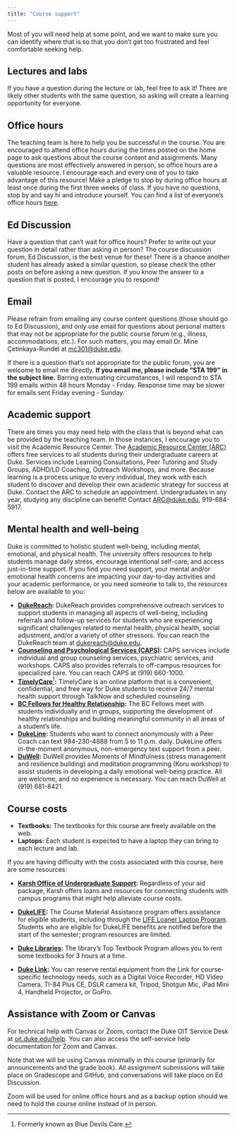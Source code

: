 ```yaml
---
title: "Course support"
---
```


Most of you will need help at some point, and we want to make sure you can identify where that is so that you don't get too frustrated and feel comfortable seeking help.

## Lectures and labs

If you have a question during the lecture or lab, feel free to ask it!
There are likely other students with the same question, so asking will create a learning opportunity for everyone.

## Office hours

The teaching team is here to help you be successful in the course.
You are encouraged to attend office hours during the times posted on the home page to ask questions about the course content and assignments.
Many questions are most effectively answered in person, so office hours are a valuable resource.
I encourage each and every one of you to take advantage of this resource!
Make a pledge to stop by during office hours at least once during the first three weeks of class.
If you have no questions, stop by and say hi and introduce yourself.
You can find a list of everyone's office hours [here](/course-team.html).

## Ed Discussion

Have a question that can't wait for office hours?
Prefer to write out your question in detail rather than asking in person?
The course discussion forum, Ed Discussion, is the best venue for these!
There is a chance another student has already asked a similar question, so please check the other posts on before asking a new question.
If you know the answer to a question that is posted, I encourage you to respond!

## Email

Please refrain from emailing any course content questions (those should go to Ed Discussion), and only use email for questions about personal matters that may not be appropriate for the public course forum (e.g., illness, accommodations, etc.).
For such matters, you may email Dr. Mine Çetinkaya-Rundel at [mc301\@duke.edu](mailto:mc301@duke.edu).

If there is a question that's not appropriate for the public forum, you are welcome to email me directly.
**If you email me, please include "STA 199" in the subject line.** Barring extenuating circumstances, I will respond to STA 199 emails within 48 hours Monday - Friday.
Response time may be slower for emails sent Friday evening - Sunday.

## Academic support

There are times you may need help with the class that is beyond what can be provided by the teaching team.
In those instances, I encourage you to visit the Academic Resource Center.
The [Academic Resource Center (ARC)](https://arc.duke.edu) offers free services to all students during their undergraduate careers at Duke.
Services include Learning Consultations, Peer Tutoring and Study Groups, ADHD/LD Coaching, Outreach Workshops, and more.
Because learning is a process unique to every individual, they work with each student to discover and develop their own academic strategy for success at Duke.
Contact the ARC to schedule an appointment.
Undergraduates in any year, studying any discipline can benefit!
Contact [ARC\@duke.edu](mailto:arc@duke.edu), 919-684-5917.

## Mental health and well-being

Duke is committed to holistic student well-being, including mental, emotional, and physical health.
The university offers resources to help students manage daily stress, encourage intentional self-care, and access just-in-time support.
If you find you need support, your mental and/or emotional health concerns are impacting your day-to-day activities and your academic performance, or you need someone to talk to, the resources below are available to you:

-   [**DukeReach**](https://students.duke.edu/wellness/dukereach/)**:** DukeReach provides comprehensive outreach services to support students in managing all aspects of well-being, including referrals and follow-up services for students who are experiencing significant challenges related to mental health, physical health, social adjustment, and/or a variety of other stressors. You can reach the DukeReach team at [dukereach\@duke.edu](mailto:dukereach@duke.edu).
-   [**Counseling and Psychological Services (CAPS)**](https://students.duke.edu/wellness/caps/)**:** CAPS services include individual and group counseling services, psychiatric services, and workshops. CAPS also provides referrals to off-campus resources for specialized care. You can reach CAPS at (919) 660-1000.
-   [**TimelyCare**](https://Timelycare.com/bluedevils)[^1]**:** TimelyCare is an online platform that is a convenient, confidential, and free way for Duke students to receive 24/7 mental health support through TalkNow and scheduled counseling.
-   [**BC Fellows for Healthy Relationship**](https://students.duke.edu/wellness/duwell/sexualhealth/balthrop-cassidy-fellowship/)**:** The BC Fellows meet with students individually and in groups, supporting the development of healthy relationships and building meaningful community in all areas of a student’s life.
-   [**DukeLine**](https://sites.duke.edu/dukeline/)**:** Students who want to connect anonymously with a Peer Coach can text 984-230-4888 from 5 to 11 p.m. daily. DukeLine offers in-the-moment anonymous, non-emergency text support from a peer.
-   [**DuWell**](https://students.duke.edu/wellness/duwell/)**:** DuWell provides Moments of Mindfulness (stress management and resilience building) and meditation programming (Koru workshop) to assist students in developing a daily emotional well-being practice. All are welcome, and no experience is necessary. You can reach DuWell at (919) 681-8421.

[^1]: Formerly known as Blue Devils Care.

## Course costs

-   **Textbooks:** The textbooks for this course are freely available on the web.
-   **Laptops:** Each student is expected to have a laptop they can bring to each lecture and lab.

If you are having difficulty with the costs associated with this course, here are some resources:

-   [**Karsh Office of Undergraduate Support**](https://financialaid.duke.edu/)**:** Regardless of your aid package, Karsh offers loans and resources for connecting students with campus programs that might help alleviate course costs.

-   [**DukeLIFE**](https://dukelife.duke.edu/programs/course-materials-assistance/)**:** The Course Material Assistance program offers assistance for eligible students, including through the [LIFE Loaner Laptop Program](https://dukelife.duke.edu/academic-support/loaner-laptop-program/).
    Students who are eligible for DukeLIFE benefits are notified before the start of the semester; program resources are limited.

-   [**Duke Libraries**](https://library.duke.edu/course-support/course-reserves/textbooks)**:** The library’s Top Textbook Program allows you to rent some textbooks for 3 hours at a time.

-   [**Duke Link**](https://link.duke.edu/)**:** You can reserve rental equipment from the Link for course-specific technology needs, such as a Digital Voice Recorder, HD Video Camera, TI-84 Plus CE, DSLR camera kit, Tripod, Shotgun Mic, iPad Mini 4, Handheld Projector, or GoPro.

## **Assistance with Zoom or Canvas**

For technical help with Canvas or Zoom, contact the Duke OIT Service Desk at [oit.duke.edu/help](https://oit.duke.edu/help).
You can also access the self-service help documentation for Zoom and Canvas.

Note that we will be using Canvas minimally in this course (primarily for announcements and the grade book).
All assignment submissions will take place on Gradescope and GitHub, and conversations will take place on Ed Discussion.

Zoom will be used for online office hours and as a backup option should we need to hold the course online instead of in person.
